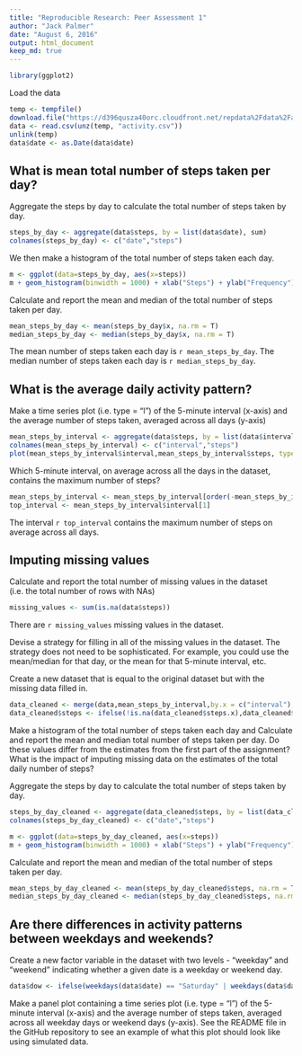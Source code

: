 ```yaml
---
title: "Reproducible Research: Peer Assessment 1"
author: "Jack Palmer"
date: "August 6, 2016"
output: html_document
keep_md: true
---
```


```r
library(ggplot2)
```

Load the data

```r
temp <- tempfile()
download.file("https://d396qusza40orc.cloudfront.net/repdata%2Fdata%2Factivity.zip",temp)
data <- read.csv(unz(temp, "activity.csv"))
unlink(temp)
data$date <- as.Date(data$date)
```

## What is mean total number of steps taken per day?

Aggregate the steps by day to calculate the total number of steps taken by day.

```r
steps_by_day <- aggregate(data$steps, by = list(data$date), sum)
colnames(steps_by_day) <- c("date","steps")
```

We then make a histogram of the total number of steps taken each day.

```r
m <- ggplot(data=steps_by_day, aes(x=steps)) 
m + geom_histogram(binwidth = 1000) + xlab("Steps") + ylab("Frequency")
```

Calculate and report the mean and median of the total number of steps taken per day.

```r
mean_steps_by_day <- mean(steps_by_day$x, na.rm = T)
median_steps_by_day <- median(steps_by_day$x, na.rm = T)
```

The mean number of steps taken each day is `r mean_steps_by_day`. The median number of steps taken each day is `r median_steps_by_day`.

## What is the average daily activity pattern?

Make a time series plot (i.e. type = "l") of the 5-minute interval (x-axis) and the average number of steps taken, averaged across all days (y-axis)

```r
mean_steps_by_interval <- aggregate(data$steps, by = list(data$interval), mean, na.rm = T)
colnames(mean_steps_by_interval) <- c("interval","steps")
plot(mean_steps_by_interval$interval,mean_steps_by_interval$steps, type="l", xlab= "Time Interval", ylab= "Average Number of Steps Taken")
```

Which 5-minute interval, on average across all the days in the dataset, contains the maximum number of steps?

```r
mean_steps_by_interval <- mean_steps_by_interval[order(-mean_steps_by_interval$steps), ]
top_interval <- mean_steps_by_interval$interval[1]
```

The interval `r top_interval` contains the maximum number of steps on average across all days.

## Imputing missing values

Calculate and report the total number of missing values in the dataset (i.e. the total number of rows with NAs)

```r
missing_values <- sum(is.na(data$steps))
```

There are `r missing_values` missing values in the dataset.

Devise a strategy for filling in all of the missing values in the dataset. The strategy does not need to be sophisticated. For example, you could use the mean/median for that day, or the mean for that 5-minute interval, etc.

Create a new dataset that is equal to the original dataset but with the missing data filled in.

```r
data_cleaned <- merge(data,mean_steps_by_interval,by.x = c("interval"),by.y = c("interval"),all.x = T)
data_cleaned$steps <- ifelse(!is.na(data_cleaned$steps.x),data_cleaned$steps.x,data_cleaned$steps.y)
```


Make a histogram of the total number of steps taken each day and Calculate and report the mean and median total number of steps taken per day. Do these values differ from the estimates from the first part of the assignment? What is the impact of imputing missing data on the estimates of the total daily number of steps?

Aggregate the steps by day to calculate the total number of steps taken by day.

```r
steps_by_day_cleaned <- aggregate(data_cleaned$steps, by = list(data_cleaned$date), sum)
colnames(steps_by_day_cleaned) <- c("date","steps")
```


```r
m <- ggplot(data=steps_by_day_cleaned, aes(x=steps)) 
m + geom_histogram(binwidth = 1000) + xlab("Steps") + ylab("Frequency")
```

Calculate and report the mean and median of the total number of steps taken per day.

```r
mean_steps_by_day_cleaned <- mean(steps_by_day_cleaned$steps, na.rm = T)
median_steps_by_day_cleaned <- median(steps_by_day_cleaned$steps, na.rm = T)
```

## Are there differences in activity patterns between weekdays and weekends?

Create a new factor variable in the dataset with two levels - "weekday" and "weekend" indicating whether a given date is a weekday or weekend day.

```r
data$dow <- ifelse(weekdays(data$date) == "Saturday" | weekdays(data$date) == "Sunday", "Weekend", "Weekday")
```

Make a panel plot containing a time series plot (i.e. type = "l") of the 5-minute interval (x-axis) and the average number of steps taken, averaged across all weekday days or weekend days (y-axis). See the README file in the GitHub repository to see an example of what this plot should look like using simulated data.

```r

```

